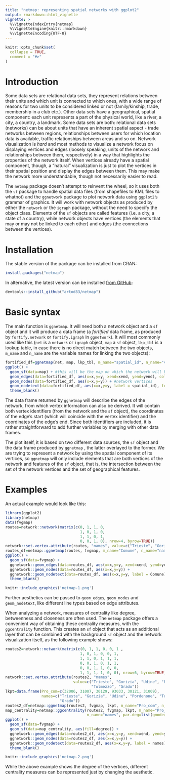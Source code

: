 ```yaml
---
title: "netmap: representing spatial networks with ggplot2"
output: rmarkdown::html_vignette
vignette: >
  %\VignetteIndexEntry{netmap}
  %\VignetteEngine{knitr::rmarkdown}
  %\VignetteEncoding{UTF-8}
---
```


```r
knitr::opts_chunk$set(
  collapse = TRUE,
  comment = "#>"
)
```

# Introduction

Some data sets are relational data sets, they represent relations between their units and which unit is connected to which ones, with a wide range of reasons for two units to be considered linked or not (family/kinship, trade, membership in a club etc.). Other data sets have a geographical, spatial component: each unit represents a part of the physical world, like a river, a city, a country, a landmark. Some data sets are both: relational data sets (networks) can be about units that have an inherent spatial aspect - trade networks between regions, relationships between users for which location data is available, traffic relationships between areas and so on. Network visualization is *hard* and most methods to visualize a network focus on displaying vertices and edges (loosely speaking, units of the network and relationships between them, respectively) in a way that highlights the properties of the network itself. When vertices already have a spatial component, though, a "natural" visualization is just to plot the vertices in their spatial position and display the edges between them. This may make the network more understandable, though not necessarily easier to read.

The `netmap` package doesn't attempt to reinvent the wheel, so it uses both the `sf` package to handle spatial data files (from shapefiles to KML files to whatnot) and the `ggnetwork` package to plot network data using `ggplot2`'s grammar of graphics. It will work with network objects as produced by either the `network` or the `igraph` package, without the need to specify the object class. Elements of the `sf` objects are called features (i.e. a city, a state of a country), while network objects have vertices (the elements that may or may not be linked to each other) and edges (the connections between the vertices).

# Installation
The stable version of the package can be installed from CRAN:
```r
install.packages("netmap")
```

In alternative, the latest version can be installed [from GitHub](https://github.com/artod83/netmap):
```r
devtools::install_github("artod83/netmap")
```

# Basic syntax
The main function is `ggnetmap`. It will need both a network object and a `sf` object and it will produce a data frame (a *fortified* data frame, as produced by `fortify.network` or `fortify.igraph` in `ggnetwork`). It will most commonly used like this (`net` is a `network` or `igraph` object, `map` a `sf` object, `lkp_tbl` is a lookup table, in case there is no direct match between the two objects, `m_name` and `n_name` are the variable names for linking the two objects):

```r

fortified_df=ggnetmap(net, map, lkp_tbl, m_name="spatial_id", n_name="vertex.names")
ggplot() +
  geom_sf(data=map) + #this will be the map on which the network will be overlayed
  geom_edges(data=fortified_df, aes(x=x,y=y, xend=xend, yend=yend), colour="red") + #network edges
  geom_nodes(data=fortified_df, aes(x=x,y=y)) + #network vertices
  geom_nodetext(data=fortified_df, aes(x=x,y=y, label = spatial_id), fontface = "bold") + #vertex labels
  theme_blank()
```

The data frame returned by `ggnetmap` will describe the edges of the network, from which vertex information can also be derived. It will contain both vertex identifiers (from the network and the `sf` object), the coordinates of the edge's start (which will coincide with the vertex identifier) and the coordinates of the edge's end. Since both identifiers are included, it is rather straightforward to add further variables by merging with other data frames.

The plot itself, it is based on two different data sources, the `sf` object and the data frame produced by `ggnetmap` , the latter overlayed to the former. We are trying to represent a network by using the spatial component of its vertices, so `ggnetmap` will only include elements that are both vertices of the network and features of the `sf` object, that is, the intersection between the set of the network vertices and the set of geographical features.

# Examples
An actual example would look like this:
```r
library(ggplot2)
library(netmap)
data(fvgmap)
routes=network::network(matrix(c(0, 1, 1, 0, 
                                 1, 0, 1, 0, 
                                 1, 1, 0, 1, 
                                 0, 0, 1, 0), nrow=4, byrow=TRUE))
network::set.vertex.attribute(routes, "names", value=c("Trieste", "Gorizia", "Udine", "Pordenone"))
routes_df=netmap::ggnetmap(routes, fvgmap, m_name="Comune", n_name="names")
ggplot() +
  geom_sf(data=fvgmap) +
  ggnetwork::geom_edges(data=routes_df, aes(x=x,y=y, xend=xend, yend=yend), colour="red") +
  ggnetwork::geom_nodes(data=routes_df, aes(x=x,y=y)) +
  ggnetwork::geom_nodetext(data=routes_df, aes(x=x,y=y, label = Comune), fontface = "bold") +
  theme_blank()
```

```r
knitr::include_graphics('netmap-1.png')
```

Further aesthetics can be passed to `geom_edges`, `geom_nodes` and `geom_nodetext`, like different line types based on edge attributes.

When analyzing a network, measures of centrality like degree, betweenness and closeness are often used. The `netmap` package offers a convenient way of obtaining these centrality measures, with the `ggcentrality` function. This creates an `sf` object that acts as an additional layer that can be combined with the background `sf` object and the network visualization itself, as the following example shows:

```r
routes2=network::network(matrix(c(0, 1, 1, 0, 0, 1 ,
                                 1, 0, 1, 0, 0, 1,
                                 1, 1, 0, 1, 1, 1,
                                 0, 0, 1, 0, 1, 1,
                                 0, 0, 1, 1, 0, 0,
                                 1, 1, 1, 1, 0, 0), nrow=6, byrow=TRUE))
network::set.vertex.attribute(routes2, "names", 
                              value=c("Trieste", "Gorizia", "Udine", "Pordenone", 
                                      "Tolmezzo", "Grado"))
lkpt=data.frame(Pro_com=c(32006, 31007, 30129, 93033, 30121, 31009), 
                names=c("Trieste", "Gorizia", "Udine", "Pordenone", "Tolmezzo", 
                        "Grado"))
routes2_df=netmap::ggnetmap(routes2, fvgmap, lkpt, m_name="Pro_com", n_name="names")
map_centrality=netmap::ggcentrality(routes2, fvgmap, lkpt, m_name="Pro_com", 
                                    n_name="names", par.deg=list(gmode="graph"))
ggplot() +
  geom_sf(data=fvgmap) +
  geom_sf(data=map_centrality, aes(fill=degree)) +
  ggnetwork::geom_edges(data=routes2_df, aes(x=x,y=y, xend=xend, yend=yend), colour="red") +
  ggnetwork::geom_nodes(data=routes2_df, aes(x=x,y=y)) +
  ggnetwork::geom_nodetext(data=routes2_df, aes(x=x,y=y, label = names), fontface = "bold") +
  theme_blank()
```

```r
knitr::include_graphics('netmap-2.png')
```

While the above example shows the degree of the vertices, different centrality measures can be represented just by changing the aesthetic.
